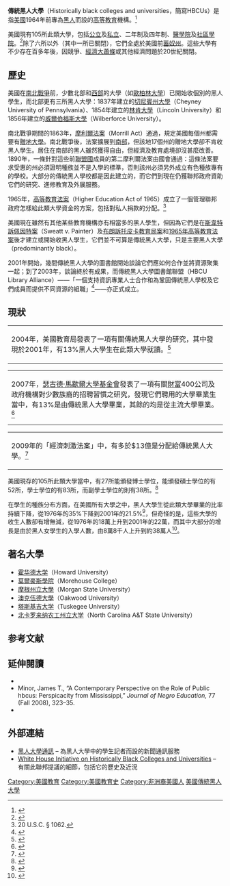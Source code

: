 '''傳統黑人大學'''（Historically black colleges and universities，簡寫HBCUs）是指[[美國|美國]]1964年前專為[[非裔美國人|黑人]]而設的[[高等教育|高等教育]]機構。<ref>{{cite web |url=http://www.ed.gov/about/inits/list/whhbcu/edlite-index.html |title=White House Initiative on Historically Black Colleges and Universities |accessdate=2008-04-23 |date=2008-04-11 |deadurl=yes |archiveurl=https://web.archive.org/web/20080513215748/http://www.ed.gov/about/inits/list/whhbcu/edlite-index.html |archivedate=2008-05-13 }}</ref>

美國現有105所此類大學，包括[[公立學校|公立]]及[[私立學校|私立]]、二年制及四年制、[[醫學院|醫學院]]及[[社區學院|社區學院]]。<ref name="USDEd">{{cite web |url=http://www.ed.gov/about/inits/list/whhbcu/edlite-list.html |title=List of HBCUs |work=White House Initiative on Historically Black Colleges and Universities |publisher=United States Department of Education |date=2007-08-17 |accessdate=2008-02-08 |deadurl=yes |archiveurl=https://web.archive.org/web/20071223032324/http://www.ed.gov/about/inits/list/whhbcu/edlite-list.html |archivedate=2007-12-23 }}</ref>除了六所以外（其中一所已關閉），它們全處於美國前[[蓄奴州|蓄奴州]]。這些大學有不少存在百多年後，因競爭、[[經濟大蕭條|經濟大蕭條]]或其他經濟問題於20世紀關閉。

== 歷史 ==
美國在[[南北戰爭|南北戰爭]]前，少數北部和[[美國西部|西部]]的大學（如[[歐柏林大學|歐柏林大學]]）已開始收個別的黑人學生，而北部更有三所黑人大學：1837年建立的[[切尼賓州大學|切尼賓州大學]]（Cheyney University of Pennsylvania）、1854年建立的[[林肯大學_(賓夕凡尼亞州)|林肯大學]]（Lincoln University）和1856年建立的[[威爾伯福斯大學|威爾伯福斯大學]]（Wilberforce University）。

南北戰爭期間的1863年，[[土地撥贈法案|摩利爾法案]]（Morrill Act）通過，規定美國每個州都需要有[[贈地大學|贈地大學]]。南北戰爭後，法案擴展到[[美國南部|南部]]，但該地17個州的贈地大學卻不肯收黑人學生。居住在南部的黑人雖然獲得自由，但經濟及教育處境卻沒甚麼改善。1890年，一條針對這些前[[美利堅聯盟國|聯盟國]]成員的第二摩利爾法案由國會通過：這條法案要求受惠的州必須證明種族並不是入學的標準，否則該州必須另外成立有色種族專有的學校。大部分的傳統黑人學校都是因此建立的，而它們到現在仍獲聯邦政府資助它們的研究、進修教育及外展服務。

1965年，[[1965年高等教育法案|高等教育法案]]（Higher Education Act of 1965）成立了一個管理聯邦政府怎樣給此類大學資金的方案，包括對私人捐款的分配。<ref>20 U.S.C. § 1062.</ref>

美國現在雖然有其他某些教育機構亦有相當多的黑人學生，但因為它們是在[[斯韋特訴佩因特案|斯韋特訴佩因特案]]（Sweatt v. Painter）及[[布朗訴托皮卡教育局案|布朗訴托皮卡教育局案]]和[[1965年高等教育法案|1965年高等教育法案]]後才建立或開始收黑人學生，它們並不可算是傳統黑人大學，只是主要黑人大學（predominantly black）。

2001年開始，幾間傳統黑人大學的圖書館開始談論它們應如何合作並將資源聚集一起；到了2003年，談論終於有成果，而傳統黑人大學圖書館聯盟（HBCU Library Alliance）——「一個支持資訊專業人士合作和為鞏固傳統黑人學校及它們成員而提供不同資源的組職」<ref>{{cite web|url=http://www.hbculibraries.org/|title=HBCU Library Alliance|date=2010-04-23|accessdate=2010-05-15|quote=a consortium that supports the collaboration of information professionals dedicated to providing an array of resources designed to strengthen Historically Black Colleges and Universities and their constituents.|archive-date=2019-05-11|archive-url=https://web.archive.org/web/20190511031213/http://hbculibraries.org/|dead-url=no}}</ref>——亦正式成立。

== 現狀 ==
{{FixBunching|beg}}
{| class="toccolours" cellspacing="3px" style="width: 24em; float: right; margin: 0 0 1em 1em; text-align:left;"
|2004年，美國教育局發表了一項有關傳統黑人大學的研究，其中發現於2001年，有13%黑人大學生在此類大學就讀。<ref>{{cite web|url=http://nces.ed.gov/pubs2004/2004062.pdf|title=Historically Black Colleges and Universities,1976 to 2001|page=2|work=Dept. of Education|date=September 2004|accessdate=2010-01-19|archive-date=2020-10-21|archive-url=https://web.archive.org/web/20201021025806/https://nces.ed.gov/pubs2004/2004062.pdf|dead-url=no}}</ref>
|}
{{FixBunching|mid}}
{| class="toccolours" cellspacing="3px" style="width: 24em; float: right; margin: 0 0 1em 1em; text-align:left;"
|2007年，[[瑟古德·馬歇爾大學基金會|瑟古德·馬歇爾大學基金會]]發表了一項有關[[財富_(雜誌)|財富]]400公司及政府機構對少數族裔的招聘習慣之研究，發現它們聘用的大學畢業生當中，有13%是由傳統黑人大學畢業，其餘的均是從主流大學畢業。<ref>{{cite web|url=http://www.thurgoodmarshallfund.net/v1/images/pdf/hbcurecruitmentstudy.pdf|title=How Corporations and Government Recruit Talent From Historically Black Colleges and Universities|year=2007|work=Thurgood Marshall College Fund|accessdate=2010-01-24|archive-date=2020-11-18|archive-url=https://web.archive.org/web/20201118140418/http://www.thurgoodmarshallfund.net/v1/images/pdf/hbcurecruitmentstudy.pdf|dead-url=no}}</ref>
|}
{{FixBunching|mid}}
{| class="toccolours" cellspacing="3px" style="width: 24em; float: right; margin: 0 0 1em 1em; text-align:left;"
|2009年的「經濟刺激法案」中，有多於$13億是分配給傳統黑人大學。<ref>{{cite web|url=http://www.reuters.com/article/domesticNews/idUSTRE51F00B20090216|title=Recession hits black colleges hard|work=Reuters|date=2009-01-15|accessdate=2010-09-10|archive-date=2020-11-09|archive-url=https://web.archive.org/web/20201109031248/https://www.reuters.com/article/domesticNews/idUSTRE51F00B20090216|dead-url=no}}</ref>
|}
{{FixBunching|end}}
美國現存的105所此類大學當中，有27所能頒發博士學位，能頒發碩士學位的有52所，學士學位的有83所，而副學士學位的則有38所。<ref>{{Cite web |url=http://www.american-school-search.com/colleges/hbcu |title=存档副本 |accessdate=2010-09-10 |archive-date=2018-06-18 |archive-url=https://web.archive.org/web/20180618075407/https://www.american-school-search.com/colleges/hbcu |dead-url=no }}</ref>

在學生的種族分布方面，在美國所有大學之中，黑人大學生從此類大學畢業的比率持續下降，從1976年的35%下降到2001年的21.5%<ref>{{cite web|url=http://nces.ed.gov/pubs2004/2004062.pdf|title=Historically Black Colleges and Universities,1976 to 2001|page=4|work=Dept. of Education|date=September 2004|accessdate=2010-01-19|archive-date=2020-10-21|archive-url=https://web.archive.org/web/20201021025806/https://nces.ed.gov/pubs2004/2004062.pdf|dead-url=no}}</ref>，但奇怪的是，這些大學的收生人數卻有增無減，從1976年的18萬上升到2001年的22萬，而其中大部分的增長是由於黑人女學生的入學人數，由8萬8千人上升到約38萬人<ref>{{cite web|url=http://nces.ed.gov/pubs2004/2004062.pdf|title=Historically Black Colleges and Universities,1976 to 2001|page=31|work=Dept. of Education|date=September 2004|accessdate=2010-01-19|archive-date=2020-10-21|archive-url=https://web.archive.org/web/20201021025806/https://nces.ed.gov/pubs2004/2004062.pdf|dead-url=no}}</ref>。<!---

In 1975, Jake Ayers Sr. filed a lawsuit against [[Mississippi|Mississippi]] for giving more financial support to its predominantly white public colleges. The state settled the lawsuit in 2002 and agreed to direct $503 million to three historically black colleges, collectively, over 17 years.<ref>{{cite web|url=http://blog.taragana.com/politics/2009/11/19/opposition-strong-to-barbours-plan-to-merge-mississippis-3-black-universities-into-1-795/|title=Opposition strong to Barbour’s plan to merge Mississippi’s 3 black universities into 1|date=November 19, 2009|work=Associated Press|accessdate=2010-01-21}}</ref>

Following the enactment of [[Civil_Rights_Act_of_1964|Civil Rights laws]] in the 1960s, all educational institutions that receive federal funding have undertaken [[affirmative_action|affirmative action]] to increase their racial diversity. Some historically black colleges now have non-black majorities, notably [[West_Virginia_State_University|West Virginia State University]] and [[Bluefield_State_College|Bluefield State College]] whose student body has been roughly 90% [[White_American|white]] since the mid-1960s. Many non-state-supported HBCUs are struggling financially, due to the increased cost of delivering private education to students and declining financial aid for students.<ref name=cnn1>{{cite news|last=Endo|first=Sandra |url=http://www.cnn.com/video/#/video/business/2009/08/12/endo.black.colleges.struggle.cnn|title=Black colleges struggling|publisher=CNN|date=August 12, 2009|accessdate=August 13, 2009}}</ref> As colleges work harder to maintain enrollment levels, the percentage of non-African American enrollment has tended to climb. The following table highlights HBCUs with high non-African American enrollments:
{| class="wikitable"
|+ Racial diversity in HBCUs<ref>http://HBCUConnect.com/cgi-bin/blog.cgi?blog_id=163918&cid=1</ref>
|-
!College name!!Percent African American
|-
|[[Bluefield_State_College|Bluefield State College]]||12.77% for 2009–10 school year<ref>{{cite web|url=http://www.bluefieldstate.edu/IRE/Documents/Fall%202009%20Student%20Census%20Profile.pdf|page=2|title=STUDENT PROFILE ANALYSIS FALL 2009 CENSUS|first=Ralph|last=Pastel|work=BLUEFIELD STATE COLLEGE|date=October 15, 2009|accessdate=2010-01-21}}</ref>
|-
|[[Fayetteville_State_University|Fayetteville State University]]||72.1%
|-
|[[Elizabeth_City_State_University|Elizabeth City State University]]||79.7% for 2009–10 school year
|}--->

== 著名大學 ==
* [[霍华德大学|霍华德大学]]（Howard University）
* [[莫爾豪斯學院|莫爾豪斯學院]]（Morehouse College）
* [[摩根州立大學|摩根州立大學]]（Morgan State University）
* [[澳克伍德大學|澳克伍德大學]]（Oakwood University）
* [[塔斯基吉大学|塔斯基吉大学]]（Tuskegee University）
* [[北卡罗来纳农工州立大学|北卡罗来纳农工州立大学]]（North Carolina A&T State University）

== 参考文献 ==
{{Reflist|2}}

== 延伸閱讀 ==
* {{cite book|last=Cohen|first=Rodney T.|authorlink=|coauthors=|title=The Black Colleges of Atlanta (College History Series)|publisher=|date=|location=|pages=|url=http://search.barnesandnoble.com/booksearch/isbnInquiry.asp?z=y&EAN=9780738505541&itm=1/|doi=|id=|isbn=|access-date=2019-12-24|archive-url=https://web.archive.org/web/20090522205237/http://search.barnesandnoble.com/booksearch/isbnInquiry.asp?z=y&EAN=9780738505541&itm=1%2F|archive-date=2009-05-22|dead-url=yes}}
* Minor, James T., “A Contemporary Perspective on the Role of Public hbcus: Perspicacity from Mississippi,” ''Journal of Negro Education,'' 77 (Fall 2008), 323–35.
* {{cite conference|first=Provasnik|last=Stephen|authorlink=|coauthors=Shafer, Linda L.|title=Historically Black Colleges and Universities, 1976 to 2001|booktitle=Historically Black Colleges and Universities, 1976 to 2001 (NCES 2004–062)|pages=|publisher=U.S. Department of Education, National Center for Education Statistics|date={{Start date|2004|11|21}}|location=Washington, DC: Government Printing Office|url=http://nces.ed.gov/pubsearch/pubsinfo.asp?pubid=2004062|doi=|id=|accessdate=2008-01-03|archive-date=2020-10-17|archive-url=https://web.archive.org/web/20201017014305/https://nces.ed.gov/pubsearch/pubsinfo.asp?pubid=2004062|dead-url=no}}

== 外部連結 ==
* [http://www.blackcollegewire.org/ 黑人大學通訊] {{Wayback|url=http://www.blackcollegewire.org/ |date=20201118140507 }} – 為黑人大學中的學生記者而設的新聞通訊服務
* [https://web.archive.org/web/20080513215748/http://www.ed.gov/about/inits/list/whhbcu/edlite-index.html White House Initiative on Historically Black Colleges and Universities] – 有關此聯邦提議的細節，包括它的歷史及近況

{{DEFAULTSORT:HBCU}}

[[Category:美國教育|Category:美國教育]]
[[Category:美國教育史|Category:美國教育史]]
[[Category:非洲裔美國人|Category:非洲裔美國人]]
[[Category:美國傳統黑人大學|]]